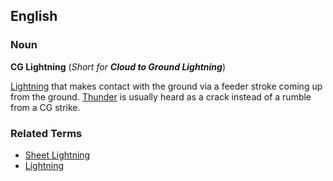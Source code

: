 ==English==

===Noun=== 

'''CG Lightning''' (''Short for '''Cloud to Ground Lightning''''')

[[Lightning]] that makes contact with the ground via a feeder stroke coming up from the ground. [[Thunder]] is usually heard as a crack instead of a rumble from a CG strike.

===Related Terms===

* [[Sheet Lightning]]
* [[Lightning]]